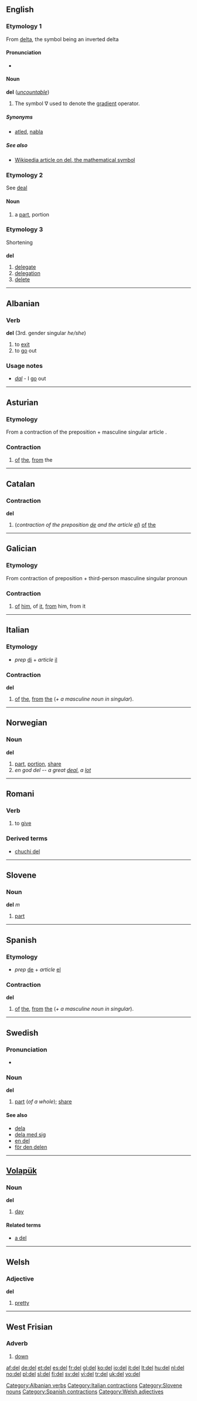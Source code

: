 {{also|Del|dél}}
==English==

===Etymology 1===
From [[delta]], the symbol being an inverted delta

====Pronunciation====
* {{audio|en-us-del.ogg|Audio (US)}}

====Noun====
'''del''' (''[[uncountable]]'')

# {{vector}} The symbol &nabla; used to denote the [[gradient]] operator.

=====Synonyms=====
* {{sense|The symbol &nabla;}} [[atled]], [[nabla]]

=====See also=====
* [[w:del|Wikipedia article on del, the mathematical symbol]]

===Etymology 2===
See [[deal#Etymology1|deal]]

====Noun====
{{en-noun}}

# {{obsolete}} a [[part]], portion

===Etymology 3===
Shortening

===={{abbreviation}}====
'''del'''

# [[delegate]]
# [[delegation]]
# [[delete]]

----

==Albanian==

===Verb===
'''del''' (3rd. gender singular ''he/she'')

# to [[exit]]
# to [[go]] out

===Usage notes===
* ''[[dal]]'' - I [[go]] out

[[Category:Albanian verbs]]

----

==Asturian==

===Etymology===
From a contraction of the preposition {{term|de||of, from|lang=ast}} + masculine singular article {{term|el||the|lang=ast}}.

===Contraction===
{{infl|ast|contraction|g=m}}

# [[of]] [[the]], [[from]] the

----

==Catalan==

===Contraction===
'''del'''

# (''contraction of the preposition [[de#Catalan|de]] and the article [[el#Catalan|el]]'') [[of]] [[the]]

----

==Galician==

===Etymology===
From contraction of preposition {{term|de||of, from|lang=gl}} + third-person masculine singular pronoun {{term|el||he, him, it|lang=gl}}

===Contraction===
{{infl|gl|contraction|g=m|feminine|dela|masculine plural|deles|feminine plural|delas}}

# [[of]] [[him]], of [[it]], [[from]] him, from it

----

==Italian==

===Etymology===
* ''prep'' [[di#Italian|di]] + ''article'' [[il#Italian|il]]

===Contraction===
'''del'''

# [[of]] [[the]], [[from]] [[the]] (''+ a masculine noun in singular'').

[[Category:Italian contractions]]

----

==Norwegian==

===Noun===
'''del'''

# [[part]], [[portion]], [[share]]
# ''en god del'' -- ''a great [[deal]]'', ''a [[lot]]''

----

==Romani==

===Verb===
{{rom-verb|el}}

# to [[give]]

===Derived terms===
* [[chuchi del]]

----

==Slovene==

===Noun===
'''del''' ''m''

# [[part]]

[[Category:Slovene nouns]]

----

==Spanish==

===Etymology===
* ''prep'' [[de#Spanish|de]] + ''article'' [[el#Spanish|el]]

===Contraction===
'''del'''

# [[of]] [[the]], [[from]] [[the]] (''+ a masculine noun in singular'').

[[Category:Spanish contractions]]

----

==Swedish==

===Pronunciation===
* {{audio|Sv-del.ogg|audio}}

===Noun===
'''del''' {{c}}
{{sv-noun-reg-ar}}

# [[part]] (''of a whole''); [[share]]

====See also====
* [[dela]]
* [[dela med sig]]
* [[en del]]
* [[för den delen]]

----

==[[Volapük]]==

===Noun===
'''del'''

# [[day]]

====Related terms====
* [[a del]]<!--per day-->

----

==Welsh==

===Adjective===
'''del'''

# [[pretty]]

[[Category:Welsh adjectives]]

----

==West Frisian==

===Adverb===
{{infl|fy|adverb}}

# [[down]]

[[af:del]]
[[de:del]]
[[et:del]]
[[es:del]]
[[fr:del]]
[[gl:del]]
[[ko:del]]
[[io:del]]
[[it:del]]
[[lt:del]]
[[hu:del]]
[[nl:del]]
[[no:del]]
[[pl:del]]
[[sl:del]]
[[fi:del]]
[[sv:del]]
[[vi:del]]
[[tr:del]]
[[uk:del]]
[[vo:del]]
